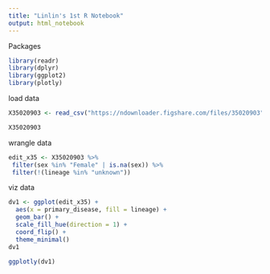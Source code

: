 ```yaml
---
title: "Linlin's 1st R Notebook"
output: html_notebook
---
```

Packages
```r
library(readr)
library(dplyr)
library(ggplot2)
library(plotly)

```

load data
```r
X35020903 <- read_csv("https://ndownloader.figshare.com/files/35020903")

X35020903
```

wrangle data
```r

edit_x35 <- X35020903 %>%
 filter(sex %in% "Female" | is.na(sex)) %>%
 filter(!(lineage %in% "unknown"))
```

viz data
```r

dv1 <- ggplot(edit_x35) +
  aes(x = primary_disease, fill = lineage) +
  geom_bar() +
  scale_fill_hue(direction = 1) +
  coord_flip() +
  theme_minimal()
dv1

```

```r
ggplotly(dv1)
```

